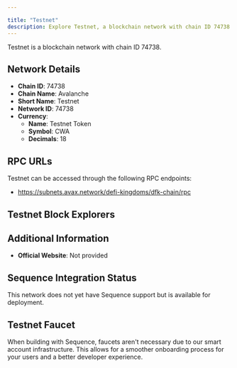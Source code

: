 ```yaml
---

title: "Testnet"
description: Explore Testnet, a blockchain network with chain ID 74738. Learn about its native currency, Testnet Token, and how to interact with the network.
---
```




Testnet is a blockchain network with chain ID 74738.

## Network Details

- **Chain ID**: 74738
- **Chain Name**: Avalanche
- **Short Name**: Testnet
- **Network ID**: 74738
- **Currency**: 
  - **Name**: Testnet Token
  - **Symbol**: CWA
  - **Decimals**: 18

## RPC URLs

Testnet can be accessed through the following RPC endpoints:

- https://subnets.avax.network/defi-kingdoms/dfk-chain/rpc

## Testnet Block Explorers



## Additional Information

- **Official Website**: Not provided

## Sequence Integration Status

This network does not yet have Sequence support but is available for deployment.

## Testnet Faucet

When building with Sequence, faucets aren't necessary due to our smart account infrastructure. This allows for a smoother onboarding process for your users and a better developer experience.
